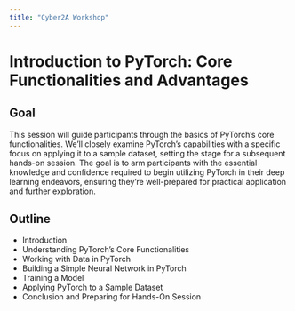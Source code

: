 ```yaml
---
title: "Cyber2A Workshop"
---
```


# Introduction to PyTorch: Core Functionalities and Advantages

## Goal
 This session will guide participants through the basics of PyTorch's core functionalities. We'll closely examine PyTorch's capabilities with a specific focus on applying it to a sample dataset, setting the stage for a subsequent hands-on session. The goal is to arm participants with the essential knowledge and confidence required to begin utilizing PyTorch in their deep learning endeavors, ensuring they're well-prepared for practical application and further exploration.

## Outline
* Introduction
* Understanding PyTorch’s Core Functionalities
* Working with Data in PyTorch
* Building a Simple Neural Network in PyTorch
* Training a Model
* Applying PyTorch to a Sample Dataset
* Conclusion and Preparing for Hands-On Session
